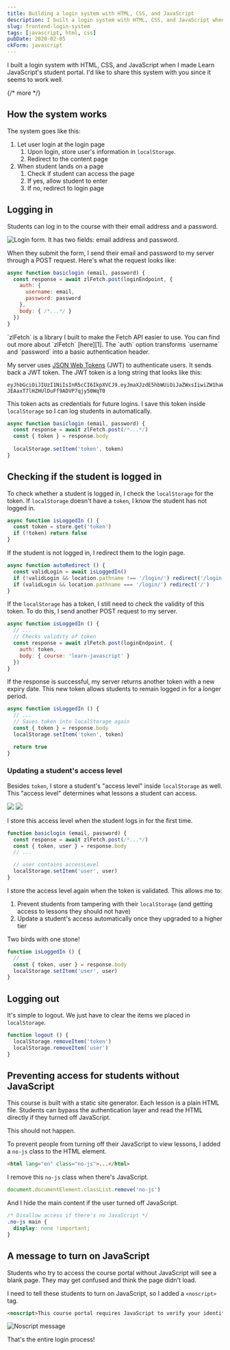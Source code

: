 ```yaml
---
title: Building a login system with HTML, CSS, and JavaScript
description: I built a login system with HTML, CSS, and JavaScript when I made Learn JavaScript's student portal. I'd like to share this system with you since it seems to work well.
slug: frontend-login-system
tags: [javascript, html, css]
pubDate: 2020-02-05
ckForm: javascript
---
```



I built a login system with HTML, CSS, and JavaScript when I made Learn JavaScript's student portal. I'd like to share this system with you since it seems to work well. 

{/* more */}

## How the system works

The system goes like this: 

1. Let user login at the login page 
	1. Upon login, store user's information in `localStorage`. 
	2. Redirect to the content page 
2. When student lands on a page 
	1. Check if student can access the page 
	2. If yes, allow student to enter
	3. If no, redirect to login page 

## Logging in

Students can log in to the course with their email address and a password. 

<Image src="/images/2020/login-system/login.png" alt="Login form. It has two fields: email address and password." />

When they submit the form, I send their email and password to my server through a POST request. Here's what the request looks like: 

```js
async function basiclogin (email, password) {
  const response = await zlFetch.post(loginEndpoint, {
    auth: {
      username: email,
      password: password
    },
    body: { /*...*/ }
  })
}
```

<Callout>
`zlFetch` is a library I built to make the Fetch API easier to use. You can find out more about `zlFetch` [here][1]. The `auth` option transforms `username` and `password` into a basic authentication header. 
</Callout>

My server uses [JSON Web Tokens][2] (JWT) to authenticate users. It sends back a JWT token. The JWT token is a long string that looks like this: 

```
eyJhbGciOiJIUzI1NiIsInR5cCI6IkpXVCJ9.eyJmaXJzdE5hbWUiOiJaZWxsIiwiZW1haWwiOiJ6ZWxsd2tAZ21haWwuY29tIiwiaWF0IjoxNTc3ODYzNzc3LCJleHAiOjE1ODA0NTU3Nzd9.i3rOwqV1Bc-JEAaxT7lHZHUlDuFf9ADVP7qjy50WqT0
```

This token acts as credentials for future logins. I save this token inside `localStorage` so I can log students in automatically. 

```js
async function basiclogin (email, password) {
  const response = await zlFetch.post(/*...*/)
  const { token } = response.body
  
  localStorage.setItem('token', token)
}
```

## Checking if the student is logged in

To check whether a student is logged in, I check the `localStorage` for the token. If `localStorage` doesn't have a `token`, I know the student has not logged in. 

```js
async function isLoggedIn () {
  const token = store.get('token')
  if (!token) return false
}
```

If the student is not logged in, I redirect them to the login page.  

```js
async function autoRedirect () {
  const validLogin = await isLoggedIn()
  if (!validLogin && location.pathname !== '/login/') redirect('/login')
  if (validLogin && location.pathname === '/login/') redirect('/')
}
```


If the `localStorage` has a token, I still need to check the validity of this token. To do this, I send another POST request to my server. 

```js
async function isLoggedIn () {
  // ...
  // Checks validity of token
  const response = await zlFetch.post(loginEndpoint, {
    auth: token,
    body: { course: 'learn-javascript' }
  })
}
```

If the response is successful, my server returns another token with a new expiry date. This new token allows students to remain logged in for a longer period. 

```js
async function isLoggedIn () {
  // ...
  // Saves token into localStorage again
  const { token } = response.body
  localStorage.setItem('token', token)

  return true
}
```


### Updating a student's access level

Besides `token`, I store a student's "access level" inside `localStorage` as well. This "access level" determines what lessons a student can access. 

<Image src="/images/2020/login-system/can-access.png" caption="Students can access these lessons" />

<Image src="/images/2020/login-system/cannot-access.png" caption="Students cannot access these lessons" />

I store this access level when the student logs in for the first time. 

```js
function basiclogin (email, password) {
  const response = await zlFetch.post(/*...*/)
  const { token, user } = response.body
  // ...

  // user contains accessLevel
  localStorage.setItem('user', user)
}
```

I store the access level again when the token is validated. This allows me to: 

1. Prevent students from tampering with their `localStorage` (and getting access to lessons they should not have) 
2. Update a student's access automatically once they upgraded to a higher tier

Two birds with one stone!

```js
function isLoggedIn () {
  // ...
  const { token, user } = response.body
  localStorage.setItem('user', user)
}
```

## Logging out

It's simple to logout. We just have to clear the items we placed in `localStorage`. 

```js
function logout () {
  localStorage.removeItem('token')
  localStorage.removeItem('user')
}
```

## Preventing access for students without JavaScript

This course is built with a static site generator. Each lesson is a plain HTML file. Students can bypass the authentication layer and read the HTML directly if they turned off JavaScript. 

This should not happen. 

To prevent people from turning off their JavaScript to view lessons, I added a `no-js` class to the HTML element. 

```html
<html lang="en" class="no-js">...</html>
```

I remove this `no-js` class when there's JavaScript. 

```js
document.documentElement.classList.remove('no-js')
```

And I hide the main content if the user turned off JavaScript. 

```css
/* Disallow access if there's no JavaScript */
.no-js main {
  display: none !important;
}
```

## A message to turn on JavaScript

Students who try to access the course portal without JavaScript will see a blank page. They may get confused and think the page didn't load. 

I need to tell these students to turn on JavaScript, so I added a `<noscript>` tag. 

```html
<noscript>This course portal requires JavaScript to verify your identity. Please enable JavaScript to access the course.</noscript>
```

<Image src="/images/2020/login-system/noscript.png" alt="Noscript message" />

That's the entire login process! 

[1]:	https://github.com/zellwk/zl-fetch
[2]:	https://en.wikipedia.org/wiki/JSON_Web_Token